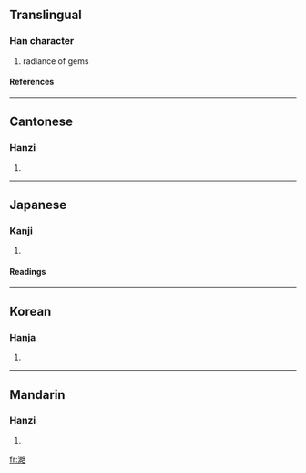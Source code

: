 {{see|浩}}

==Translingual==
===Han character===
{{Han char|rn=85|rad=水|as=12|sn=15|four=3416<sub>1</sub>|canj=水竹日口 (EHAR)}}
# radiance of gems
====References====
{{Han ref|kx=0652.100|dkj=18338|dj=1062.120|hdz=31744.060|uh=6F94|ud=28564|bh=E650|bd=58960}}

----
==Cantonese==
===Hanzi===
{{yue-hanzi|jyut=|y=hou4}}
# {{defn|Cantonese}}

----
==Japanese==
===Kanji===
{{ja-kanji|grade=|rs=水12}}
# {{defn|Japanese}} 
====Readings====
{{ja-readings|on=[[こう]] (kō)|kun=[[ひろい]] (hiroi)}}

----
==Korean==
===Hanja===
{{ko-hanja|hangeul=호|eumhun=|rv=ho|mr=ho|y=ho}}
# {{defn|Korean}}

----
==Mandarin==
===Hanzi===
{{cmn-hanzi|pin=[[hào]] (hao4)|wg=hao<sup>4</sup>}}
# {{defn|Mandarin}}

[[fr:澔]]